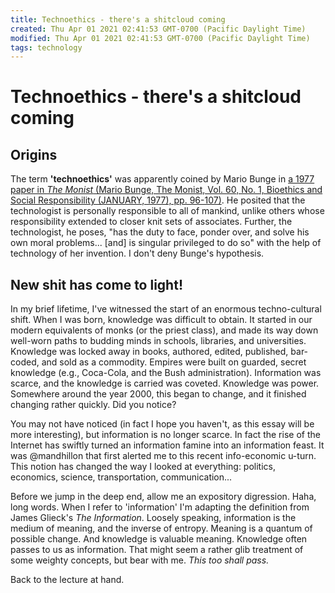 ```yaml
---
title: Technoethics - there's a shitcloud coming
created: Thu Apr 01 2021 02:41:53 GMT-0700 (Pacific Daylight Time)
modified: Thu Apr 01 2021 02:41:53 GMT-0700 (Pacific Daylight Time)
tags: technology
---
```


# Technoethics - there's a shitcloud coming

## Origins

The term **'technoethics'** was apparently coined by Mario Bunge in [a 1977 paper in _The Monist_ (Mario Bunge, The Monist, Vol. 60, No. 1, Bioethics and Social Responsibility (JANUARY, 1977), pp. 96-107)](http://www.jstor.org/stable/27902461). He posited that the technologist is personally responsible to all of mankind, unlike others whose responsibility extended to closer knit sets of associates. Further, the technologist, he poses, "has the duty to face, ponder over, and solve his own moral problems... [and] is singular privileged to do so" with the help of technology of her invention. I don't deny Bunge's hypothesis.

## New shit has come to light!

In my brief lifetime, I've witnessed the start of an enormous techno-cultural shift. When I was born, knowledge was difficult to obtain. It started in our modern equivalents of monks (or the priest class), and made its way down well-worn paths to budding minds in schools, libraries, and universities. Knowledge was locked away in books, authored, edited, published, bar-coded, and sold as a commodity. Empires were built on guarded, secret knowledge (e.g., Coca-Cola, and the Bush administration). Information was scarce, and the knowledge is carried was coveted. Knowledge was power. Somewhere around the year 2000, this began to change, and it finished changing rather quickly. Did you notice?

You may not have noticed (in fact I hope you haven't, as this essay will be more interesting), but information is no longer scarce. In fact the rise of the Internet has swiftly turned an information famine into an information feast. It was @mandhillon that first alerted me to this recent info-economic u-turn. This notion has changed the way I looked at everything: politics, economics, science, transportation, communication...

Before we jump in the deep end, allow me an expository digression. Haha, long words. When I refer to 'information' I'm adapting the definition from James Glieck's _The Information_. Loosely speaking, information is the medium of meaning, and the inverse of entropy. Meaning is a quantum of possible change. And knowledge is valuable meaning. Knowledge often passes to us as information. That might seem a rather glib treatment of some weighty concepts, but bear with me. _This too shall pass._

Back to the lecture at hand.
